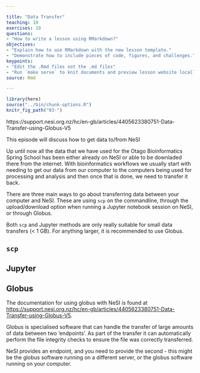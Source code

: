```yaml
---

title: "Data Transfer"
teaching: 10
exercises: 10
questions:
- "How to write a lesson using RMarkdown?"
objectives:
- "Explain how to use RMarkdown with the new lesson template."
- "Demonstrate how to include pieces of code, figures, and challenges."
keypoints:
- "Edit the .Rmd files not the .md files"
- "Run `make serve` to knit documents and preview lesson website locally"
source: Rmd

---
```


```r
library(here)
source("../bin/chunk-options.R")
knitr_fig_path("03-")
```

https://support.nesi.org.nz/hc/en-gb/articles/4405623380751-Data-Transfer-using-Globus-V5

This episode will discuss how to get data to/from NeSI

Up until now all the data that we have used for the Otago Bioinformatics Spring School has been either already on NeSI or able to be downladed there from the internet. 
With bioinformatics workflows we usually start with needing to get our data from our computer to the computers being used for processing and analysis and then once that is done, we need to transfer it back.

There are three main ways to go about transferring data between your computer and NeSI. These are using `scp` on the commandline, through the upload/download option when running a Jupyter notebook session on NeSI, or through Globus.

Both `scp` and Jupyter methods are only really suitable for small data transfers (< 1 GB). For anything larger, it is recommended to use Globus.

## `scp`

## Jupyter

## Globus

The documentation for using globus with NeSI is found at [https://support.nesi.org.nz/hc/en-gb/articles/4405623380751-Data-Transfer-using-Globus-V5](https://support.nesi.org.nz/hc/en-gb/articles/4405623380751-Data-Transfer-using-Globus-V5).

Globus is specialised software that can handle the transfer of large amounts of data between two 'endpoints'. As part of the transfer it can automatically perform the file integrity checks to ensure the file was correctly transferred.

NeSI provides an endpoint, and you need to provide the second - this might be the globus software running on a different server, or the globus software running on your computer.